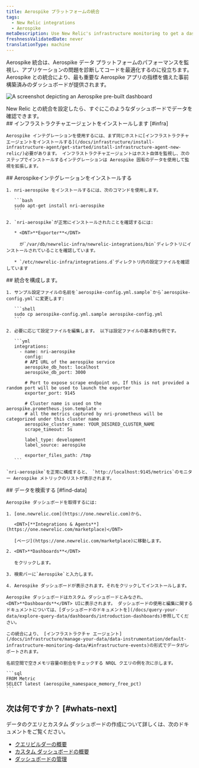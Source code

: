 ```yaml
---
title: Aerospike プラットフォームの統合
tags:
  - New Relic integrations
  - Aerospike
metaDescription: Use New Relic's infrastructure monitoring to get a dashboard with metrics from your Aerospike platform.
freshnessValidatedDate: never
translationType: machine
---
```



Aerospike 統合は、Aerospike データ プラットフォームのパフォーマンスを監視し、アプリケーションの問題を診断してコードを最適化するのに役立ちます。Aerospike との統合により、最も重要な Aerospike アプリの指標を備えた事前構築済みのダッシュボードが提供されます。

<img
  title="aerospike dashboard"
  alt="A screenshot depicting an Aerospike pre-built dashboard"
  src={infrastructureAerospikeDashboard}
/>

<figcaption>
  New Relic との統合を設定したら、すぐにこのようなダッシュボードでデータを確認できます。
</figcaption>

<Steps>
  <Step>
    ## インフラストラクチャエージェントをインストールします [#infra]

    Aerospike インテグレーションを使用するには、まず同じホストに[インフラストラクチャエージェントをインストールする](/docs/infrastructure/install-infrastructure-agent/get-started/install-infrastructure-agent-new-relic/)必要があります。 インフラストラクチャエージェントはホスト自体を監視し、次のステップでインストールするインテグレーションは Aerospike 固有のデータを使用して監視を拡張します。
  </Step>

  <Step>
    ## Aerospikeインテグレーションをインストールする

    1. nri-aerospike をインストールするには、次のコマンドを使用します。

       ```bash
       sudo apt-get install nri-aerospike
       ```

    2. `nri-aerospike`が正常にインストールされたことを確認するには:

       * <DNT>**Exporter**</DNT>

         が`/var/db/newrelic-infra/newrelic-integrations/bin`ディレクトリにインストールされていることを確認しています。

       * `/etc/newrelic-infra/integrations.d`ディレクトリ内の設定ファイルを確認しています
  </Step>

  <Step>
    ## 統合を構成します。

    1. サンプル設定ファイルの名前を`aerospike-config.yml.sample`から`aerospike-config.yml`に変更します:

       ```shell
       sudo cp aerospike-config.yml.sample aerospike-config.yml
       ```

    2. 必要に応じて設定ファイルを編集します。 以下は設定ファイルの基本的な例です。

       ```yml
       integrations:
         - name: nri-aerospike
           config:
           # API URL of the aerospike service
           aerospike_db_host: localhost
           aerospike_db_port: 3000

           # Port to expose scrape endpoint on, If this is not provided a random port will be used to launch the exporter
           exporter_port: 9145

           # Cluster name is used on the aerospike.prometheus.json.template -
           # all the metrics captured by nri-prometheus will be categorized under this cluster name
           aerospike_cluster_name: YOUR_DESIRED_CLUSTER_NAME
           scrape_timeout: 5s

           label_type: development
           label_source: aerospike

           exporter_files_path: /tmp
       ```

    `nri-aerospike`を正常に構成すると、 `http://localhost:9145/metrics`のモニター Aerospike メトリックのリストが表示されます。
  </Step>

  <Step>
    ## データを検索する [#find-data]

    Aerospike ダッシュボードを取得するには:

    1. [one.newrelic.com](https://one.newrelic.com)から、

       <DNT>[**Integrations & Agents**](https://one.newrelic.com/marketplace)</DNT>

       [ページ](https://one.newrelic.com/marketplace)に移動します。

    2. <DNT>**Dashboards**</DNT>

       をクリックします。

    3. 検索バーに`Aerospike`と入力します。

    4. Aerospike ダッシュボードが表示されます。それをクリックしてインストールします。

    Aerospike ダッシュボードはカスタム ダッシュボードとみなされ、<DNT>**Dashboards**</DNT> UIに表示されます。 ダッシュボードの使用と編集に関するドキュメントについては、[ダッシュボードのドキュメントを](/docs/query-your-data/explore-query-data/dashboards/introduction-dashboards)参照してください。

    この統合により、 [インフラストラクチャ エージェント](/docs/infrastructure/manage-your-data/data-instrumentation/default-infrastructure-monitoring-data/#infrastructure-events)の形式でデータがレポートされます。

    名前空間で空きメモリ容量の割合をチェックする NRQL クエリの例を次に示します。

    ```sql
    FROM Metric 
    SELECT latest (aerospike_namespace_memory_free_pct)
    ```
  </Step>
</Steps>

## 次は何ですか？ [#whats-next]

データのクエリとカスタム ダッシュボードの作成について詳しくは、次のドキュメントをご覧ください。

* [クエリビルダーの概要](/docs/query-your-data/explore-query-data/query-builder/introduction-query-builder)
* [カスタム ダッシュボードの概要](/docs/query-your-data/explore-query-data/dashboards/introduction-dashboards)
* [ダッシュボードの管理](/docs/query-your-data/explore-query-data/dashboards/manage-your-dashboard)